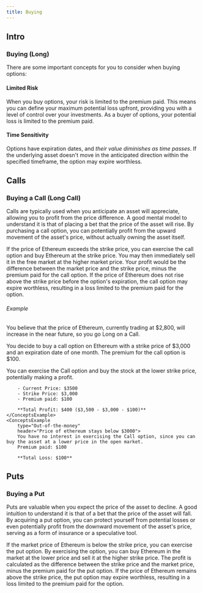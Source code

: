 ```yaml
---
title: Buying
---
```


## Intro

### Buying (Long)

There are some important concepts for you to consider when buying options:

#### Limited Risk

When you buy options, your risk is limited to the premium paid. This means you can define your maximum potential loss upfront, providing you with a level of control over your investments. As a buyer of options, your potential loss is limited to the premium paid.

#### Time Sensitivity

Options have expiration dates, and _their value diminishes as time passes_. If the underlying asset doesn't move in the anticipated direction within the specified timeframe, the option may expire worthless.

## Calls

### Buying a Call (Long Call)

Calls are typically used when you anticipate an asset will appreciate, allowing you to profit from the price difference. A good mental model to understand it is that of placing a bet that the price of the asset will rise. By purchasing a call option, you can potentially profit from the upward movement of the asset's price, without actually owning the asset itself.

<ConceptsBoxWrapper>
  <ConceptsBox title="Profit" color="green">
    If the price of Ethereum exceeds the strike price, you can exercise the call
    option and buy Ethereum at the strike price. You may then immediately sell
    it in the free market at the higher market price. Your profit would be the
    difference between the market price and the strike price, minus the premium
    paid for the call option.
  </ConceptsBox>
  <ConceptsBox title="Loss" color="red">
    If the price of Ethereum does not rise above the strike price before the
    option's expiration, the call option may expire worthless, resulting in a
    loss limited to the premium paid for the option.
  </ConceptsBox>
</ConceptsBoxWrapper>

###### Example

You believe that the price of Ethereum, currently trading at $2,800, will increase in the near future, so you go Long on a Call.

You decide to buy a call option on Ethereum with a strike price of $3,000 and an expiration date of one month. The premium for the call option is $100.

<ConceptsExampleWrapper>
    <ConceptsExample 
        type="In-the-money" 
        header="Price of ethereum goes up to $3500" >
        You can exercise the Call option and buy the stock at the lower strike price, potentially making a profit.

        - Current Price: $3500
        - Strike Price: $3,000
        - Premium paid: $100

        **Total Profit: $400 ($3,500 - $3,000 - $100)**
    </ConceptsExample>
    <ConceptsExample
        type="Out-of-the-money"
        header="Price of ethereum stays below $3000">
        You have no interest in exercising the Call option, since you can buy the asset at a lower price in the open market.
        Premium paid: $100

        **Total Loss: $100**

</ConceptsExample>

</ConceptsExampleWrapper>

## Puts

### Buying a Put

Puts are valuable when you expect the price of the asset to decline. A good intuition to understand it is that of a bet that the price of the asset will fall. By acquiring a put option, you can protect yourself from potential losses or even potentially profit from the downward movement of the asset's price, serving as a form of insurance or a speculative tool.

<ConceptsBoxWrapper>
  <ConceptsBox title="Profit" color="green">
    If the market price of Ethereum is below the strike price, you can exercise
    the put option. By exercising the option, you can buy Ethereum in the market
    at the lower price and sell it at the higher strike price. The profit is
    calculated as the difference between the strike price and the market price,
    minus the premium paid for the put option.
  </ConceptsBox>
  <ConceptsBox title="Loss" color="red">
    If the price of Ethereum remains above the strike price, the put option may
    expire worthless, resulting in a loss limited to the premium paid for the
    option.
  </ConceptsBox>
</ConceptsBoxWrapper>
